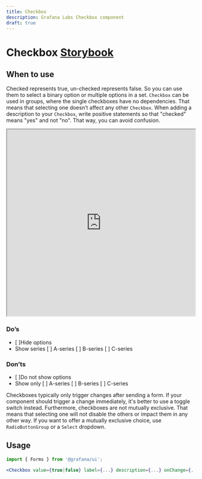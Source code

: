 ```yaml
---
title: Checkbox
description: Grafana Labs Checkbox component
draft: true
---
```


# Checkbox <Badge text='draft' color='orange'></Badge> <a href='https://developers.grafana.com/ui/latest/index.html?path=/story/forms-checkbox--basic' target='_blank' className='header-links'>Storybook <Icon name="external-link-alt"/> </a>

## When to use

Checked represents true, un-checked represents false. So you can use them to select a binary option or multiple options in a set. `Checkbox` can be used in groups, where the single checkboxes have no dependencies. That means that selecting one doesn’t affect any other `Checkbox`. When adding a description to your `Checkbox`, write positive statements so that "checked" means "yes" and not "no". That way, you can avoid confusion.

<iframe
  src="https://developers.grafana.com/ui/latest/index.html?path=/story/forms-checkbox--basic&full=1&shortcuts=false&singleStory=true"
  width="100%"
  height="500px"
></iframe>

### Do’s

- [ ]Hide options
- Show series [ ] A-series [ ] B-series [ ] C-series

### Don’ts

- [ ]Do not show options
- Show only [ ] A-series [ ] B-series [ ] C-series

Checkboxes typically only trigger changes after sending a form. If your component should trigger a change immediately, it's better to use a toggle switch instead. Furthermore, checkboxes are not mutually exclusive. That means that selecting one will not disable the others or impact them in any other way. If you want to offer a mutually exclusive choice, use `RadioButtonGroup` or a `Select` dropdown.

## Usage

```jsx
import { Forms } from '@grafana/ui';

<Checkbox value={true|false} label={...} description={...} onChange={...} />
```
